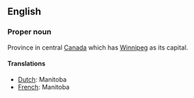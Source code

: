==English==

===Proper noun===
Province in central [[Canada]] which has [[Winnipeg]] as its capital.

====Translations====
*[[Dutch]]: Manitoba
*[[French]]: Manitoba
